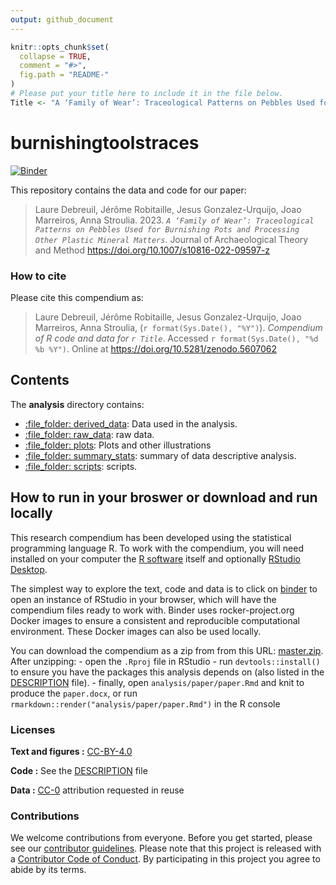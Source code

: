 ```yaml
---
output: github_document
---
```


<!-- README.md is generated from README.Rmd. Please edit that file -->

```r
knitr::opts_chunk$set(
  collapse = TRUE,
  comment = "#>",
  fig.path = "README-"
)
# Please put your title here to include it in the file below.
Title <- "A ‘Family of Wear’: Traceological Patterns on Pebbles Used for Burnishing Pots and Processing Other Plastic Mineral Matters"
```

# burnishingtoolstraces

[![Binder](https://mybinder.org/badge_logo.svg)](https://mybinder.org/v2/gh/jmmarreiros/burnishingtoolstraces/master?urlpath=rstudio)

This repository contains the data and code for our paper:

> Laure Debreuil, Jérôme Robitaille, Jesus Gonzalez-Urquijo, Joao Marreiros, Anna Stroulia. 2023. _`A ‘Family of Wear’: Traceological Patterns on Pebbles Used for Burnishing Pots and Processing Other Plastic Mineral Matters`_. Journal of Archaeological Theory and Method <https://doi.org/10.1007/s10816-022-09597-z>

### How to cite

Please cite this compendium as:

> Laure Debreuil, Jérôme Robitaille, Jesus Gonzalez-Urquijo, Joao Marreiros, Anna Stroulia, (`r format(Sys.Date(), "%Y")`). _Compendium of R code and data for `r Title`_. Accessed `r format(Sys.Date(), "%d %b %Y")`. Online at <https://doi.org/10.5281/zenodo.5607062>

## Contents

The **analysis** directory contains:

  - [:file\_folder: derived_data](/analysis/derived_data): Data used in the analysis.
  - [:file\_folder: raw_data](/analysis/raw_data): raw data.
  - [:file\_folder: plots](/analysis/plots): Plots and other
    illustrations
  - [:file\_folder: summary_stats](/analysis/summary_stats): summary of data descriptive analysis.
  - [:file\_folder: scripts](/analysis/scripts): scripts.


## How to run in your broswer or download and run locally

This research compendium has been developed using the statistical programming
language R. To work with the compendium, you will need
installed on your computer the [R software](https://cloud.r-project.org/)
itself and optionally [RStudio Desktop](https://rstudio.com/products/rstudio/download/).

The simplest way to explore the text, code and data is to click on
[binder](https://mybinder.org/v2/gh/jmmarreiros/burnishingtoolstraces/master?urlpath=rstudio)
to open an instance of RStudio in your browser, which will have the
compendium files ready to work with. Binder uses rocker-project.org
Docker images to ensure a consistent and reproducible computational
environment. These Docker images can also be used locally.

You can download the compendium as a zip from from this URL:
[master.zip](/archive/master.zip). After unzipping:
- open the `.Rproj` file in RStudio
- run `devtools::install()` to ensure you have the packages this analysis depends on (also listed in the
[DESCRIPTION](/DESCRIPTION) file).
- finally, open `analysis/paper/paper.Rmd` and knit to produce the `paper.docx`, or run `rmarkdown::render("analysis/paper/paper.Rmd")` in the R console

### Licenses

**Text and figures :**  [CC-BY-4.0](http://creativecommons.org/licenses/by/4.0/)

**Code :** See the [DESCRIPTION](DESCRIPTION) file

**Data :** [CC-0](http://creativecommons.org/publicdomain/zero/1.0/) attribution requested in reuse

### Contributions

We welcome contributions from everyone. Before you get started, please see our [contributor guidelines](CONTRIBUTING.md). Please note that this project is released with a [Contributor Code of Conduct](CONDUCT.md). By participating in this project you agree to abide by its terms.

